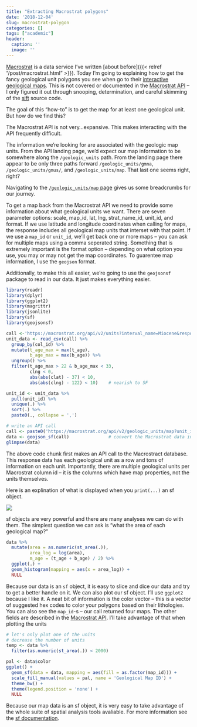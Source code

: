```yaml
---
title: "Extracting Macrostrat polygons"
date: '2018-12-04'
slug: macrostrat-polygon
categories: []
tags: ["academic"]
header:
  caption: ''
  image: ''
---
```


[Macrostrat](https://macrostrat.org/) is a data service I've written [about before]({{< relref "/post/macrostrat.html" >}}). Today I'm going to explaining how to get the fancy geological unit polygons you see when go to their [interactive](https://macrostrat.org/map/#/z=1.5/x=16/y=23/bedrock/lines/) [geological maps](https://macrostrat.org/burwell/#3/40.80/-94.10). This is not covered or documented in the [Macrostrat API](https://macrostrat.org/api/v2/) -- I only figured it out through snooping, determination, and careful skimming of the [sift](https://github.com/UW-Macrostrat/sift) source code.

The goal of this "how-to" is to get the map for at least one geological unit. But how do we find this?

The Macrostrat API is not very...expansive. This makes interacting with the API frequently difficult. 

The information we're looking for are associated with the geologic map units. From the API landing page, we'd expect our map information to be somewhere along the `/geologic_units` path. From the landing page there appear to be only three paths forward `/geologic_units/gmna`, `/geologic_units/gmus/`, and `/geologic_units/map`. That last one seems right, right?

Navigating to the [`/geologic_units/map` page](https://macrostrat.org/api/v2/geologic_units/map) gives us some breadcrumbs for our journey.

To get a map back from the Macrostrat API we need to provide some information about what geological units we want. There are seven parameter options: scale, map_id, lat, lng, strat_name_id, unit_id, and format. If we use latitude and longitude coordinates when calling for maps, the response includes all geological map units that interset with that point. If we use a `map_id` or `unit_id`, we'll get back one or more maps -- you can ask for multiple maps using a comma seperated string. Something that is extremely important is the format option -- depending on what option you use, you may or may not get the map coordinates. To guarentee map information, I use the `geojson` format.

Additionally, to make this all easier, we're going to use the `geojsonsf` package to read in our data. It just makes everything easier.
```r
library(readr)
library(dplyr)
library(ggplot2)
library(magrittr)
library(jsonlite)
library(sf)
library(geojsonsf)

call <-'https://macrostrat.org/api/v2/units?interval_name=Miocene&response=long&format=csv'
unit_data <- read_csv(call) %>%
  group_by(col_id) %>%
  mutate(t_age_max = max(t_age),
         b_age_max = max(b_age)) %>%
  ungroup() %>%
  filter(t_age_max > 22 & b_age_max < 33,
         clng < 0,
         abs(abs(clat) - 37) < 10,
         abs(abs(clng) - 122) < 10)    # nearish to SF

unit_id <- unit_data %>%
  pull(unit_id) %>%
  unique(.) %>%
  sort(.) %>%
  paste0(., collapse = ',')

# write an API call
call <- paste0('https://macrostrat.org/api/v2/geologic_units/map?unit_id=', unit_id, '&format=geojson_bare')
data <- geojson_sf(call)               # convert the Macrostrat data into an sf object
glimpse(data)
```

The above code chunk first makes an API call to the Macrostract database. This response data has each geological unit as a row and tons of information on each unit. Importantly, there are multiple geological units per Macrostrat column id -- it is the columns which have map properties, not the units themselves.

Here is an explination of what is displayed when you `print(...)` an sf object.

![](/img/sf_xfig.png)


sf objects are very powerful and there are many analyses we can do with them. The simplest question we can ask is "what the area of each geological map?"
```r
data %>%
  mutate(area = as.numeric(st_area(.)),
         area_log = log(area),
         m_age = (t_age + b_age) / 2) %>%
  ggplot(.) +
  geom_histogram(mapping = aes(x = area_log)) +
  NULL
```

Because our data is an `sf` object, it is easy to slice and dice our data and try to get a better handle on it. We can also plot our sf object. I'll use `ggplot2` because I like it. A neat bit of information is the color vector -- this is a vector of suggested hex codes to color your polygons based on their lithologies. You can also see the `map_id`-s -- our call returned four maps. The other fields are described in the [Macrostrat API](https://macrostrat.org/api/v2/geologic_units/map). I'll take advantage of that when plotting the units
```r
# let's only plot one of the units
# decrease the number of units
temp <- data %>%
  filter(as.numeric(st_area(.)) < 2000)

pal <- data$color
ggplot() +
  geom_sf(data = data, mapping = aes(fill = as.factor(map_id))) +
  scale_fill_manual(values = pal, name = 'Geological Map ID') +
  theme_bw() +
  theme(legend.position = 'none') +
  NULL
```

Because our map data is an sf object, it is very easy to take advantage of the whole suite of spatial analysis tools avaliable. For more information see the [sf documentation](https://r-spatial.github.io/sf/index.html).
